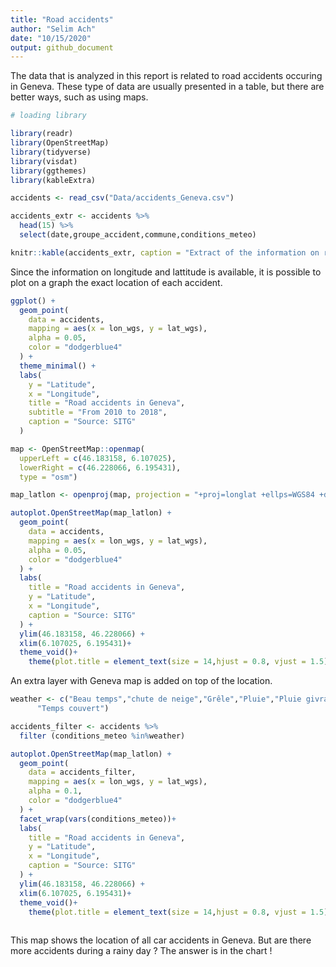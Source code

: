 ```yaml
---
title: "Road accidents"
author: "Selim Ach"
date: "10/15/2020"
output: github_document
---
```


The data that is analyzed in this report is related to road accidents occuring in Geneva. These type of data are usually presented in a table, but there are better ways, such as using maps.

```r

# loading library

library(readr)
library(OpenStreetMap)
library(tidyverse)
library(visdat)
library(ggthemes)
library(kableExtra)

accidents <- read_csv("Data/accidents_Geneva.csv")

accidents_extr <- accidents %>% 
  head(15) %>% 
  select(date,groupe_accident,commune,conditions_meteo)

knitr::kable(accidents_extr, caption = "Extract of the information on road accidents in Geneva")

```

Since the information on longitude and lattitude is available, it is possible to plot on a graph the exact location of each accident. 

```r

ggplot() +
  geom_point(
    data = accidents,
    mapping = aes(x = lon_wgs, y = lat_wgs),
    alpha = 0.05,
    color = "dodgerblue4"
  ) +
  theme_minimal() +
  labs(
    y = "Latitude",
    x = "Longitude",
    title = "Road accidents in Geneva",
    subtitle = "From 2010 to 2018",
    caption = "Source: SITG"
  )

```

```r

map <- OpenStreetMap::openmap(
  upperLeft = c(46.183158, 6.107025),
  lowerRight = c(46.228066, 6.195431),
  type = "osm")

map_latlon <- openproj(map, projection = "+proj=longlat +ellps=WGS84 +datum=WGS84 +no_defs")

autoplot.OpenStreetMap(map_latlon) +
  geom_point(
    data = accidents,
    mapping = aes(x = lon_wgs, y = lat_wgs),
    alpha = 0.05,
    color = "dodgerblue4"
  ) +
  labs(
    title = "Road accidents in Geneva",
    y = "Latitude",
    x = "Longitude",
    caption = "Source: SITG"
  ) +
  ylim(46.183158, 46.228066) +
  xlim(6.107025, 6.195431)+
  theme_void()+
    theme(plot.title = element_text(size = 14,hjust = 0.8, vjust = 1.5))
```
An extra layer with Geneva map is added on top of the location.

```r

weather <- c("Beau temps","chute de neige","Grêle","Pluie","Pluie givrante",
      "Temps couvert")

accidents_filter <- accidents %>% 
  filter (conditions_meteo %in%weather)

autoplot.OpenStreetMap(map_latlon) +
  geom_point(
    data = accidents_filter,
    mapping = aes(x = lon_wgs, y = lat_wgs),
    alpha = 0.1,
    color = "dodgerblue4"
  ) +
  facet_wrap(vars(conditions_meteo))+
  labs(
    title = "Road accidents in Geneva",
    y = "Latitude",
    x = "Longitude",
    caption = "Source: SITG"
  ) +
  ylim(46.183158, 46.228066) +
  xlim(6.107025, 6.195431)+
  theme_void()+
    theme(plot.title = element_text(size = 14,hjust = 0.8, vjust = 1.5))
  
```

This map shows the location of all car accidents in Geneva. But are there more accidents during a rainy day ? The answer is in the chart !
